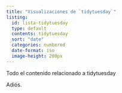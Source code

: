 ```yaml
---
title: "Visualizaciones de `tidytuesday`"
listing: 
  id: lista-tidytuesday
  type: default
  contents: tidytuesday
  sort: "date"
  categories: numbered
  date-format: iso
  image-height: 200px
---
```


Todo el contenido relacionado  a tidytuesday

::: {#lista-tidytuesday}
:::

Adiós.
